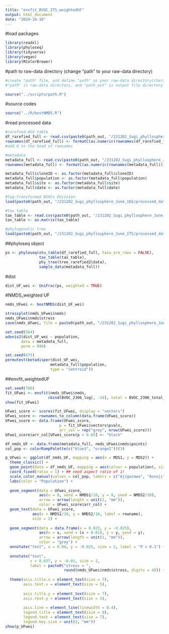 ```yaml
---
title: "envfit_BVOC_ITS_weightedUF"
output: html_document
date: "2024-10-10"
---
```


#load packages

```r
library(readxl)
library(phyloseq)
library(tidyverse)
library(vegan)
library(RColorBrewer)
```

#path to raw-data directory (change "path" to your raw-data directory)

```r
#create "path" file, and define "path" as your raw-data directory(character vector) in the file
#"path" is raw-data directory, and "path_out" is output file directory

source("../scripts/path.R")
```

#source codes

```r
source("../R/bestNMDS.R")
```

#read processed data

```r
#rarefied-ASV table
df_rarefied_full <- read.csv(paste0(path_out, "/231202_Sugi_phyllosphere_June_ITS/processed_data/BVOC/df_rarefied_ITS_BVOCfull.csv"), row.names = 1)
rownames(df_rarefied_full) <- formatC(as.numeric(rownames(df_rarefied_full)), width = 4, flag = "0") 
#add 0 to the head of rownames

#metadata
metadata_full <- read.csv(paste0(path_out, "/231202_Sugi_phyllosphere_June_ITS/processed_data/BVOC/metadata_ITS_BVOCfull.csv"), row.names = 1)
rownames(metadata_full) <- formatC(as.numeric(rownames(metadata_full)), width = 4, flag = "0")

metadata_full$cloneID <- as.factor(metadata_full$cloneID)
metadata_full$population <- as.factor(metadata_full$population)
metadata_full$site <- as.factor(metadata_full$site)
metadata_full$date <- as.factor(metadata_full$date)

#log-transformed BVOCs Emission
load(paste0(path_out, "/231202_Sugi_phyllosphere_June_16S/processed_data/BVOC/BVOC_2306_16S_log.Rdata"))

#tax_table
tax_table <- read.csv(paste0(path_out, "/231202_Sugi_phyllosphere_June_ITS/processed_data/tax_table2_ITS.csv"), row.names = 1)
tax_table <- as.matrix(tax_table)

#phylogenetic tree
load(paste0(path_out, "/231202_Sugi_phyllosphere_June_ITS/processed_data/trees.Rdata"))
```

##phyloseq object

```r
ps <- phyloseq(otu_table(df_rarefied_full, taxa_are_rows = FALSE), 
               tax_table(tax_table), 
               phy_tree(tree_rarefied2$data), 
               sample_data(metadata_full))
```

#dist

```r
dist_UF_wei <- UniFrac(ps, weighted = TRUE)
```

#NMDS_weighted UF

```r
nmds_UFwei <- bestNMDS(dist_UF_wei)
```

```r
stressplot(nmds_UFwei$nmds)
nmds_UFwei$nmds$stress
save(nmds_UFwei, file = paste0(path_out, "/231202_Sugi_phyllosphere_June_ITS/processed_data/BVOC/NMDS_weightedUF_ITS_BVOC2306.Rdata"))
```

```r
set.seed(564)
adonis2(dist_UF_wei ~ population, 
       data = metadata_full, 
       perm = 999)

set.seed(675)
permutest(betadisper(dist_UF_wei, 
                    metadata_full$population, 
                    type = "centroid"))
```

##envfit_weightedUF

```r
set.seed(786)
fit_UFwei <- envfit(nmds_UFwei$nmds, 
                   cbind(BVOC_2306_log[, -14], total = BVOC_2306_total_log))
show(fit_UFwei)

UFwei_score <- scores(fit_UFwei, display = "vectors")
UFwei_score <- rownames_to_column(data.frame(UFwei_score))
UFwei_score <- data.frame(UFwei_score, 
                        p = fit_UFwei$vectors$pvals, 
                        arr_col = rep("grey", nrow(UFwei_score)))
UFwei_score$arr_col[UFwei_score$p < 0.05] <- "black"
```

```r
df_nmds_UF <- data.frame(metadata_full, nmds_UFwei$nmds$points)
col_pop <- colorRampPalette(c("blue3", "orange2"))(3)

p_UFwei <- ggplot(df_nmds_UF, mapping = aes(x = MDS1, y = MDS2)) +
  theme_classic() + 
  geom_point(data = df_nmds_UF, mapping = aes(colour = population), size = 1) +
  coord_fixed(ratio = 1) + ## need aspect ratio of 1!
  scale_color_manual(values = col_pop, labels = c("Ajigazawa", "Azouji", "Yakushima")) +
  labs(color = "Population") +
  
  geom_segment(data = UFwei_score,
               aes(x = 0, xend = NMDS1/10, y = 0, yend = NMDS2/10),
               arrow = arrow(length = unit(1, "mm")), 
               color = UFwei_score$arr_col) +
  geom_text(data = UFwei_score, 
            aes(x = NMDS1/10, y = NMDS2/10, label = rowname),
            size = 2) +
  
  geom_segment(data = data.frame(x = 0.025, y = -0.025),
               aes(x = x, xend = (x + 0.01), y = y, yend = y),
               arrow = arrow(length = unit(1, "mm")), 
               color = "grey") +
  annotate("text", x = 0.04, y = -0.025, size = 2, label = "P > 0.1") +
  
  annotate("text", 
           x = 0.037, y = -0.03, size = 2, 
           label = paste0("stress = ", 
                          round(nmds_UFwei$nmds$stress, digits = 4))) +
  
  theme(axis.title.x = element_text(size = 7), 
        axis.text.x = element_text(size = 5), 
        
        axis.title.y = element_text(size = 7), 
        axis.text.y = element_text(size = 5), 
        
        axis.line = element_line(linewidth = 0.4), 
        legend.title = element_text(size = 8), 
        legend.text = element_text(size = 7), 
        legend.key.size = unit(2, "mm"))
show(p_UFwei)
```

